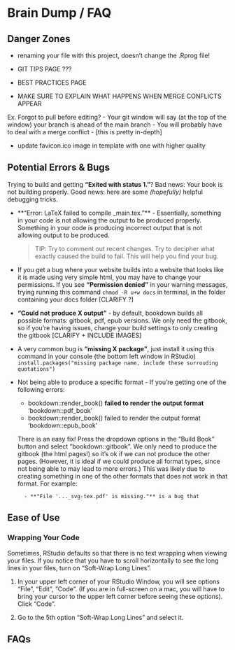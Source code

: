 # Brain Dump / FAQ


## Danger Zones

- renaming your file with this project, doesn't change the .Rprog file!


- GIT TIPS PAGE ???
- BEST PRACTICES PAGE

- MAKE SURE TO EXPLAIN WHAT HAPPENS WHEN MERGE CONFLICTS APPEAR

Ex. Forgot to pull before editing?
- Your git window will say (at the top of the window) your branch is ahead of the main branch
- You will probably have to deal with a merge conflict
- [this is pretty in-depth]

- update favicon.ico image in template with one with higher quality


## Potential Errors & Bugs

Trying to build and getting **"Exited with status 1."**? Bad news: Your book is not building properly. Good news: here are some *(hopefully)* helpful debugging tricks.

- **"Error: LaTeX failed to compile _main.tex."** - Essentially, something in your code is not allowing the output to be produced properly. Something in your code is producing incorrect output that is not allowing output to be produced. 
    
    > TIP: Try to comment out recent changes. Try to decipher what exactly caused the build to fail. This will help you find your bug. 

- If you get a bug where your website builds into a website that looks like it is made using very simple html, you may have to change your permissions. If you see **"Permission denied"** in your warning messages, trying running this command ```chmod -R u+w docs``` in terminal, in the folder containing your docs folder [CLARIFY ?]

- **"Could not produce X output"** - by default, bookdown builds all possible formats: gitbook, pdf, epub versions. We only need the gitbook, so if you're having issues, change your build settings to only creating the gitbook [CLARIFY + INCLUDE IMAGES]

- A very common bug is **"missing X package"**, just install it using this command in your console (the bottom left window in RStudio) ```install.packages("missing package name, include these surrouding quotations") ```

- Not being able to produce a specific format - If you're getting one of the following errors:

    - bookdown::render_book() **failed to render the output format** 'bookdown::pdf_book'
    - bookdown::render_book() failed to render the output format 'bookdown::epub_book'
    
    There is an easy fix! Press the dropdown options in the "Build Book" button and select "bookdown::gitbook". We only need to produce the gitbook (the html pages!) so it's ok if we can not produce the other pages. (However, it is ideal if we could produce all format types, since not being able to may lead to more errors.) This was likely due to creating something in one of the other formats that does not work in that format. For example: 

        - **"File '..._svg-tex.pdf' is missing."** is a bug that

## Ease of Use

### Wrapping Your Code
Sometimes, RStudio defaults so that there is no text wrapping when viewing your files. If you notice that you have to scroll horizontally to see the long lines in your files, turn on "Soft-Wrap Long Lines".

1. In your upper left corner of your RStudio Window, you will see options "File", "Edit", "Code". (If you are in full-screen on a mac, you will have to bring your cursor to the upper left corner before seeing these options). Click "Code".

2. Go to the 5th option "Soft-Wrap Long Lines" and select it.

## FAQs
